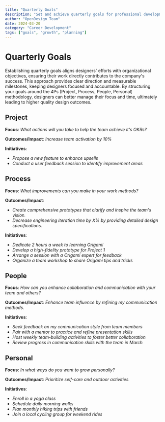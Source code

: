 ```yaml
---
title: "Quarterly Goals"
description: "Set and achieve quarterly goals for professional development"
author: "OpenDesign Team"
date: 2024-03-20
category: "Career Development"
tags: ["goals", "growth", "planning"]
---
```


# Quarterly Goals

<div class="bg-[#f6f8fa] border border-[#e5e7eb] rounded-lg p-6 my-8">
  <p class="text-[17px] leading-7 text-[#1a1f36]">
    Establishing quarterly goals aligns designers' efforts with organizational objectives, ensuring their work directly contributes to the company's success. This approach provides clear direction and measurable milestones, keeping designers focused and accountable. By structuring your goals around the 4Ps (Project, Process, People, Personal) methodology, designers can better manage their focus and time, ultimately leading to higher quality design outcomes.
  </p>
</div>

## Project

**Focus**: *What actions will you take to help the team achieve it's OKRs?*

**Outcomes/Impact**: *Increase team activation by 10%*

**Initiatives**:
- *Propose a new feature to enhance upsells*
- *Conduct a user feedback session to identify improvement areas*

## Process

**Focus**: *What improvements can you make in your work methods?*

**Outcomes/Impact**:
- *Create comprehensive prototypes that clarify and inspire the team's vision.*
- *Decrease engineering iteration time by X% by providing detailed design specifications.*

**Initiatives**:
- *Dedicate 2 hours a week to learning Origami*
- *Develop a high-fidelity prototype for Project 1*
- *Arrange a session with a Origami expert for feedback*
- *Organize a team workshop to share Origami tips and tricks*

## People

**Focus**: *How can you enhance collaboration and communication with your team and others?*

**Outcomes/Impact**: *Enhance team influence by refining my communication methods.*

**Initiatives**:
- *Seek feedback on my communication style from team members*
- *Pair with a mentor to practice and refine presentation skills*
- *Host weekly team-building activities to foster better collaboration*
- *Review progress in communication skills with the team in March*

## Personal

**Focus**: *In what ways do you want to grow personally?*

**Outcomes/Impact**: *Prioritize self-care and outdoor activities.*

**Initiatives**:
- *Enroll in a yoga class*
- *Schedule daily morning walks*
- *Plan monthly hiking trips with friends*
- *Join a local cycling group for weekend rides*